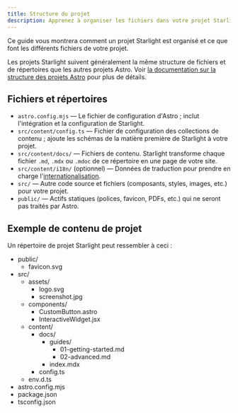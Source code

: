 ```yaml
---
title: Structure du projet
description: Apprenez à organiser les fichiers dans votre projet Starlight.
---
```


Ce guide vous montrera comment un projet Starlight est organisé et ce que font les différents fichiers de votre projet.

Les projets Starlight suivent généralement la même structure de fichiers et de répertoires que les autres projets Astro. Voir [la documentation sur la structure des projets Astro](https://docs.astro.build/fr/core-concepts/project-structure/) pour plus de détails.

## Fichiers et répertoires

- `astro.config.mjs` — Le fichier de configuration d'Astro ; inclut l'intégration et la configuration de Starlight.
- `src/content/config.ts` — Fichier de configuration des collections de contenu ; ajoute les schémas de la matière première de Starlight à votre projet.
- `src/content/docs/` — Fichiers de contenu. Starlight transforme chaque fichier `.md`, `.mdx` ou `.mdoc` de ce répertoire en une page de votre site.
- `src/content/i18n/` (optionnel) — Données de traduction pour prendre en charge l'[internationalisation](/fr-FR/guides/i18n/).
- `src/` — Autre code source et fichiers (composants, styles, images, etc.) pour votre projet.
- `public/` — Actifs statiques (polices, favicon, PDFs, etc.) qui ne seront pas traités par Astro.

## Exemple de contenu de projet

Un répertoire de projet Starlight peut ressembler à ceci :


<FileTree>

- public/
  - favicon.svg
- src/
  - assets/
    - logo.svg
    - screenshot.jpg
  - components/
    - CustomButton.astro
    - InteractiveWidget.jsx
  - content/
    - docs/
      - guides/
        - 01-getting-started.md
        - 02-advanced.md
      - index.mdx
    - config.ts
  - env.d.ts
- astro.config.mjs
- package.json
- tsconfig.json

</FileTree>

